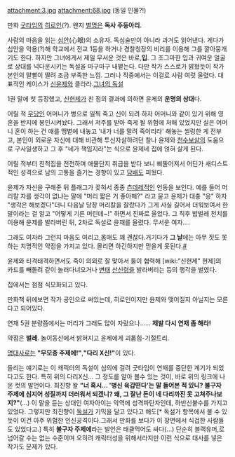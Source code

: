 attachment:3.jpg
attachment:68.jpg
(동일 인물?!)

만화 [[굿타임]]의 [[히로인]](?). 왠지 [[별명]]은 '''독사 주둥아리.'''

사람의 마음을 읽는 [[심안]](心眼)의 소유자. 독심술만이 아니라 과거도 읽어낸다. 게다가 심안을 악용(?)해 학교에서 전교 1등을 하거나 경찰청장의 비리를 이용해 그를 깔아뭉개기도 한다. 하지만 그녀에게서 제일 무서운 것은 바로,'''입'''. 그 조그마한 입과 귀여운 얼굴로 상대를 넉다운시키는 독설을 마구마구 내뱉는다. 다만 작가 스스로가 밝혔듯이 작가 본인의 말빨이 딸려 조금 부족한 느낌. 그러나 작중에서는 이걸로 사람 여럿 울렸다. 대표적인 케이스가 [[신윤제]]와 클라라.[http://rigvedawiki.net/r1/wiki.php/%EC%B5%9C%EC%A7%84%ED%96%A5?action=download&value=55.jpg 그녀의 독설]

1권 말에 첫 등장했고, [[신현제]]가 친 점의 결과에 의하면 윤제의 '''운명의 상대'''다.

어릴 적 [[무당]]인 어머니가 병으로 일찍 죽고 신이 되려 하자 어머니와 같이 있기 위해 영혼을 반지에 봉인시켜놨다. 그래서 저주를 받아 죽게 될 위험에 처해 있었지만 실은 어머니 혼이 하는 건 애를 땡볕에 내놓고 '내가 너를 말려 죽이리라' 해놓는 썰렁한 게 전부고, 본인이 외로운 자신에 대해 비관해 투신자살하려던 찰나 윤제와 [[천수보살]]의 도움으로 구사일생하고 그 후 "네가 책임지라"는 식으로 윤제네 집에 얹혀 살게 된다.

어릴 적부터 친척집을 전전하며 애물단지 취급을 받다 보니 삐뚤어져서 어딘가 새디스트적인 성격으로 남의 고통을 즐기는 경향이 있고 [[담배]]도 피웠다.

윤제가 자신을 구해준 뒤 플래그가 꽂혀서 종종 [[츤데레]]적인 언동을 보인다. 예를 들어 머리칼 자를 생각이 없냐는 말에 "머리 짧은 거 좋아해?" 라고 묻고 윤제가 대충 "응" 하자 "생각은 해보겠다"더니 다음날 당장 머리칼을 잘랐다가 그게 사실 길어서 더워보여서 한 말이라는 걸 알고 "어떻게 기른 머린데~!" 하면서 진짜로 울었다. 그 직후 밥벌레 천치를 이용해 윤제를 발라버린 뒤, 2차로 독설로 윤재를 울렸다. 무서운 여자....

그래도 여자라 그런지 마음도 여리고,몸매도 꽤 괜찮다.거기다가 '''그 날'''에는 아무 짓도 못하는 치명적인 약점을 가지고 있다. 몰리면 하긴하지만 믿을게 못된다.[http://rigvedawiki.net/r1/wiki.php/%EC%B5%9C%EC%A7%84%ED%96%A5?action=download&value=98.jpg #]

윤제와 티격태격하면서도 죽이 의외로 잘 맞아서 둘이 협력해 [wiki:"신현제" 현제]의 카드를 빼돌려 같이 놀러다녀오거나 [[변태]] [[산신령]]을 발라버리는 등의 행각을 벌였다.

집에서는 점점 식모화되고 있다.

만화책 뒤에보면 작가 공인으로 써있는데, 히로인이지만 윤제와 맺어질지 아닐지는 모른다고 되어있다.

연재 5권 분량쯤에서는 머리가 그래도 많이 자랐으나...... '''제발 다시 연재 좀 해라!'''

약점은 '''벌레'''. 놀이동산에서 밝혀지고 윤제에게 괴롭힘-기절트리.

[[명대사]]로는 '''"무모증 주제에!"''','''"다리 X신!"'''이 있다.

들리는 얘기로는 이 캐릭터의 독설이 심의에 걸려 굿타임이 연재를 중단한 계기가 되었다고도 한다. 특히 위의 다리X신... 그 정도를 알아 볼수 있는 것이, 바로 위의 링크에 나온 컷의 발언이다. 
최진향 왈 '''"너 혹시... '병신 육갑떤다'는 말 들어본 적 있니? 불구자 주제에 심지어 성질까지 더러워서 되겠니? 왜, 그 잘난 돈이 네 다리까진 못 고쳐주나보지?"'''(...) 
이 말을 듣는 상대인 여자아이는 악역에 성격파탄자인데, 하반신불수를 가지고 있었다. 그렇지만 최진향이 [[독설가]] 기믹을 달고 있다고 해도[* 독설가 항목에서 볼 수 있듯이 이건 아주 위험한 인신공격이다.그래서 만화를 보다가 이 장면에서 식겁한 사람들도 있었다고.] 특히 '''불구자 주제에'''라는 발언은 태클먹어도 싸다(...) 단순히 블랙유머,로 넘어갈 수는 없는 수준이며 오히려 캐릭터성을 위해서라지만 이런 식으로 대사를 넣은 작가도 문제가 있다.
